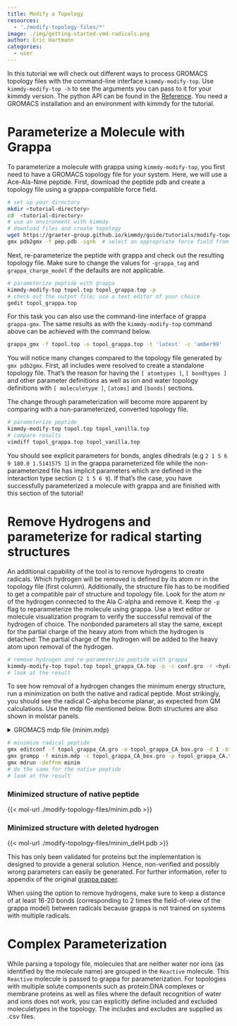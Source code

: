 ```yaml
---
title: Modify a Topology
resources:
  - './modify-topology-files/*'
image: ./img/getting-started-vmd-radicals.png
author: Eric Hartmann
categories:
  - user
---
```


In this tutorial we will check out different ways to process GROMACS topology files with the command-line interface `kimmdy-modify-top`. Use `kimmdy-modify-top -h` to see the arguments you can pass to it for your kimmdy version. The python API can be found in the [Reference](https://graeter-group.github.io/kimmdy/_reference/tools.html#kimmdy.tools.modify_top). You need a GROMACS installation and an environment with kimmdy for the tutorial.

# Parameterize a Molecule with Grappa
To parameterize a molecule with grappa using `kimmdy-modify-top`, you first need to have a GROMACS topology file for your system. Here, we will use a Ace-Ala-Nme peptide. First, download the peptide pdb and create a topology file using a grappa-compatible force field.

```bash
# set up your directory
mkdir <tutorial-directory>
cd  <tutorial-directory>
# use an environment with kimmdy
# download files and create topology
wget https://graeter-group.github.io/kimmdy/guide/tutorials/modify-topology-files/pep.pdb
gmx pdb2gmx -f pep.pdb -ignh  # select an appropriate force field from which partial charges and LJ parameters will be taken, e.g. amber99sbildn
```

Next, re-parameterize the peptide with grappa and check out the resulting topology file. Make sure to change the values for `-grappa_tag` and `grappa_charge_model` if the defaults are not applicable.

```bash
# parameterize peptide with grappa
kimmdy-modify-top topol.top topol_grappa.top -p
# check out the output file; use a text editor of your choice
gedit topol_grappa.top
```

For this task you can also use the command-line interface of grappa `grappa-gmx`. The same results as with the `kimmdy-modify-top` command above can be achieved with the command below.

```bash
grappa_gmx -f topol.top -o topol_grappa.top -t 'latest' -c 'amber99'
```

You will notice many changes compared to the topology file generated by `gmx pdb2gmx`. First, all includes were resolved to create a standalone topology file. That's the reason for having the `[ atomtypes ]`, `[ bondtypes ]` and other parameter definitions as well as ion and water topology definitions with `[ moleculetype ]`, `[atoms]` and `[bonds]` sections. 

The change through parameterization will become more apparent by comparing with a non-parameterized, converted topology file.

```bash
# parameterize peptide
kimmdy-modify-top topol.top topol_vanilla.top 
# compare results
vimdiff topol_grappa.top topol_vanilla.top
```
You should see explicit parameters for bonds, angles dihedrals (e.g `2 1 5 6 9 180.0 1.5141575 1 `) in the grappa parameterized file while the non-parameterized file has implicit parameters which are defined in the interaction type section (`2 1 5 6 9`). If that's the case, you have successfully parameterized a molecule with grappa and are finished with this section of the tutorial!

# Remove Hydrogens and parameterize for radical starting structures

An additional capability of the tool is to remove hydrogens to create radicals. Which hydrogen will be removed is defined by its atom nr in the topology file (first column). Additionally, the structure file has to be modified to get a compatible pair of structure and topology file. Look for the atom nr of the hydrogen connected to the Ala C-alpha and remove it. Keep the `-p` flag to reparameterize the molecule using grappa. Use a text editor or molecule visualization program to verify the successful removal of the hydrogen of choice. The nonbonded parameters all stay the same, except for the partial charge of the heavy atom from which the hydrogen is detached: The partial charge of the hydrogen will be added to the heavy atom upon removal of the hydrogen.

```bash
# remove hydrogen and re-parameterize peptide with grappa
kimmdy-modify-top topol.top topol_grappa_CA.top -p -c conf.gro -r <hydrogen nr>
# look at the result
```

To see how removal of a hydrogen changes the minimum energy structure, run a minimization on both the native and radical peptide. Most strikingly, you should see the radical C-alpha become planar, as expected from QM calculations. Use the mdp file mentioned below. Both structures are also shown in molstar panels.

<details>
  <summary>GROMACS mdp file (minim.mdp)</summary>

```.yml

; minim.mdp - used as input into grompp to generate em.tpr
; Parameters describing what to do, when to stop and what to save
integrator  = steep         ; Algorithm (steep = steepest descent minimization)
emtol       = 10.0        ; Stop minimization when the maximum force < 10.0 kJ/mol/nm
emstep      = 0.01          ; Minimization step size
nsteps      = 50000         ; Maximum number of (minimization) steps to perform

; Parameters describing how to find the neighbors of each atom and how to calculate the interactions
nstlist         = 1         ; Frequency to update the neighbor list and long range forces
cutoff-scheme   = Verlet    ; Buffered neighbor searching
ns_type         = grid      ; Method to determine neighbor list (simple, grid)
coulombtype     = PME       ; Treatment of long range electrostatic interactions
rcoulomb        = 1.0       ; Short-range electrostatic cut-off
rvdw            = 1.0       ; Short-range Van der Waals cut-off
pbc             = xyz       ; Periodic Boundary Conditions in all 3 dimensions
```
</details>

```bash
# minimize radical peptide
gmx editconf -f topol_grappa_CA.gro -o topol_grappa_CA_box.gro -d 1 -bt cubic
gmx grompp -f minim.mdp -c topol_grappa_CA_box.gro -p topol_grappa_CA.top -o minim.tpr
gmx mdrun -deffnm minim
# do the same for the native peptide
# look at the result
```

### Minimized structure of native peptide

{{< mol-url ./modify-topology-files/minim.pdb >}}

### Minimized structure with deleted hydrogen

{{< mol-url ./modify-topology-files/minim_delH.pdb >}}

::: {.callout-warning appearance="simple"}
This has only been validated for proteins but the implementation is designed to provide a general solution. Hence, non-verified and possibly wrong parameters can easily be generated. For further information, refer to appendix of the original [grappa paper](https://doi.org/10.48550/arXiv.2404.00050). 
:::

::: {.callout-warning appearance="simple"}
When using the option to remove hydrogens, make sure to keep a distance of at least 16-20 bonds (corresponding to 2 times the field-of-view of the grappa model) between radicals because grappa is not trained on systems with multiple radicals.
:::

# Complex Parameterization
::: {.callout-tip appearance="simple"}
While parsing a topology file, molecules that are neither water nor ions (as identified by the molecule name) are grouped in the `Reactive` molecule. This `Reactive` molecule is passed to grappa for parameterization. For topologies with multiple solute components such as protein:DNA complexes or membrane proteins as well as files where the default recognition of water and ions does not work, you can explicitly define included and excluded moleculetypes in the topology. The includes and excludes are supplied as .csv files. 
:::


